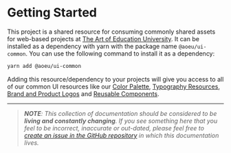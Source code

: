 
<Meta title="Guides/Introduction" />

# Getting Started

This project is a shared resource for consuming commonly shared assets for web-based projects at [The Art of Education University](https://theartofeducation.github.io). It can be installed as a dependency with yarn with the package name `@aoeu/ui-common`. You can use the following command to install it as a dependency:

```sh
yarn add @aoeu/ui-common
```

Adding this resource/dependency to your projects will give you access to all of our common UI resources like our [Color Palette](/?path=/story/guides-colors--page), [Typography Resources](/?path=/story/guides-typography--page), [Brand and Product Logos](/?path=/story/guides-logos--page) and [Reusable Components](/?path=/story/components-components-overview--page).

---

> _**NOTE**: This collection of documentation should be considered to be **living and constantly changing**. If you see something here that you feel to be incorrect, inaccurate or out-dated, please feel free to [create an issue in the GitHub repository](https://github.com/theartofeducation/engineering-docs/issues) in which this documentation lives._

